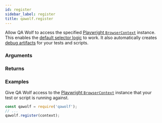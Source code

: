 ```yaml
---
id: register
sidebar_label: register
title: qawolf.register
---
```



<Syntax code="register(context)" />

Allow QA Wolf to access the specified [Playwright `BrowserContext`](https://github.com/microsoft/playwright/blob/master/docs/api.md#class-browsercontext) instance. This enables the [default selector logic](../../use_custom_selectors#default-selector-logic) to work. It also automatically creates [debug artifacts](../../run_tests_in_ci#debug) for your tests and scripts.

### Arguments

<ArgumentRegister />

### Returns

<ReturnVoid />

### Examples

Give QA Wolf access to the [Playwright `BrowserContext`](https://github.com/microsoft/playwright/blob/master/docs/api.md#class-browsercontext) instance that your test or script is running against.

```js
const qawolf = require('qawolf');
// ...
qawolf.register(context);
```
